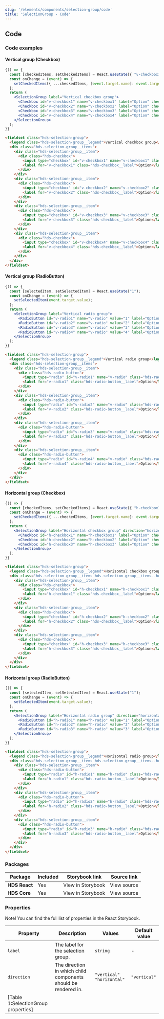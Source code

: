 ```yaml
---
slug: '/elements/components/selection-group/code'
title: 'SelectionGroup - Code'
---
```



## Code

### Code examples 

#### Vertical group (Checkbox)
<Playground>

```jsx
{() => {
  const [checkedItems, setCheckedItems] = React.useState({ "v-checkbox1": true, "v-checkbox2": true });
  const onChange = (event) => {
    setCheckedItems({ ...checkedItems, [event.target.name]: event.target.checked });
  };
  return (
    <SelectionGroup label="Vertical checkbox group">
      <Checkbox id="v-checkbox1" name="v-checkbox1" label="Option" checked={checkedItems["v-checkbox1"]} onChange={onChange} />
      <Checkbox id="v-checkbox2" name="v-checkbox2" label="Option" checked={checkedItems["v-checkbox2"]} onChange={onChange} />
      <Checkbox id="v-checkbox3" name="v-checkbox3" label="Option" checked={checkedItems["v-checkbox3"]} onChange={onChange} />
      <Checkbox id="v-checkbox4" name="v-checkbox4" label="Option" checked={checkedItems["v-checkbox4"]} onChange={onChange} />
    </SelectionGroup>
  );
}}
```

```html
<fieldset class="hds-selection-group">
  <legend class="hds-selection-group__legend">Vertical checkbox group</legend>
  <div class="hds-selection-group__items">
    <div class="hds-selection-group__item">
      <div class="hds-checkbox">
        <input type="checkbox" id="v-checkbox1" name="v-checkbox1" class="hds-checkbox__input" value="foo" checked />
        <label for="v-checkbox1" class="hds-checkbox__label">Option</label>
      </div>
    </div>
    <div class="hds-selection-group__item">
      <div class="hds-checkbox">
        <input type="checkbox" id="v-checkbox2" name="v-checkbox2" class="hds-checkbox__input" value="bar" checked/>
        <label for="v-checkbox2" class="hds-checkbox__label">Option</label>
      </div>
    </div>
    <div class="hds-selection-group__item">
      <div class="hds-checkbox">
        <input type="checkbox" id="v-checkbox3" name="v-checkbox3" class="hds-checkbox__input" value="baz" />
        <label for="v-checkbox3" class="hds-checkbox__label">Option</label>
      </div>
    </div>
    <div class="hds-selection-group__item">
      <div class="hds-checkbox">
        <input type="checkbox" id="v-checkbox4" name="v-checkbox4" class="hds-checkbox__input" value="qux" />
        <label for="v-checkbox4" class="hds-checkbox__label">Option</label>
      </div>
    </div>
  </div>
</fieldset>
```

</Playground>

#### Vertical group (RadioButton)
<Playground>


```jsx
{() => {
  const [selectedItem, setSelectedItem] = React.useState("1");
  const onChange = (event) => {
    setSelectedItem(event.target.value);
  };
  return (
    <SelectionGroup label="Vertical radio group">
      <RadioButton id="v-radio1" name="v-radio" value="1" label="Option" checked={selectedItem === "1"} onChange={onChange} />
      <RadioButton id="v-radio2" name="v-radio" value="2" label="Option" checked={selectedItem === "2"} onChange={onChange} />
      <RadioButton id="v-radio3" name="v-radio" value="3" label="Option" checked={selectedItem === "3"} onChange={onChange} />
      <RadioButton id="v-radio4" name="v-radio" value="4" label="Option" checked={selectedItem === "4"} onChange={onChange} />
    </SelectionGroup>
  );
}}
```

```html
<fieldset class="hds-selection-group">
  <legend class="hds-selection-group__legend">Vertical radio group</legend>
  <div class="hds-selection-group__items">
    <div class="hds-selection-group__item">
      <div class="hds-radio-button">
        <input type="radio" id="v-radio1" name="v-radio" class="hds-radio-button__input" name="example" value="foo" checked />
        <label for="v-radio1" class="hds-radio-button__label">Option</label>
      </div>
    </div>
    <div class="hds-selection-group__item">
      <div class="hds-radio-button">
        <input type="radio" id="v-radio2" name="v-radio" class="hds-radio-button__input" name="example" value="bar" />
        <label for="v-radio2" class="hds-radio-button__label">Option</label>
      </div>
    </div>
    <div class="hds-selection-group__item">
      <div class="hds-radio-button">
        <input type="radio" id="v-radio3" name="v-radio" class="hds-radio-button__input" name="example" value="baz" />
        <label for="v-radio3" class="hds-radio-button__label">Option</label>
      </div>
    </div>
    <div class="hds-selection-group__item">
      <div class="hds-radio-button">
        <input type="radio" id="v-radio4" name="v-radio" class="hds-radio-button__input" name="example" value="qux" />
        <label for="v-radio4" class="hds-radio-button__label">Option</label>
      </div>
    </div>
  </div>
</fieldset>
```

</Playground>

#### Horizontal group (Checkbox)
<Playground>


```jsx
{() => {
  const [checkedItems, setCheckedItems] = React.useState({ "h-checkbox1": true, "h-checkbox2": true });
  const onChange = (event) => {
    setCheckedItems({ ...checkedItems, [event.target.name]: event.target.checked });
  };
  return (
    <SelectionGroup label="Horizontal checkbox group" direction="horizontal">
      <Checkbox id="h-checkbox1" name="h-checkbox1" label="Option" checked={checkedItems["h-checkbox1"]} onChange={onChange} />
      <Checkbox id="h-checkbox2" name="h-checkbox2" label="Option" checked={checkedItems["h-checkbox2"]} onChange={onChange} />
      <Checkbox id="h-checkbox3" name="h-checkbox3" label="Option" checked={checkedItems["h-checkbox3"]} onChange={onChange} />
    </SelectionGroup>
  );
}}
```

```html
<fieldset class="hds-selection-group">
  <legend class="hds-selection-group__legend">Horizontal checkbox group</legend>
  <div class="hds-selection-group__items hds-selection-group__items--horizontal">
    <div class="hds-selection-group__item">
      <div class="hds-checkbox">
        <input type="checkbox" id="h-checkbox1" name="h-checkbox1" class="hds-checkbox__input" value="foo" checked />
        <label for="h-checkbox1" class="hds-checkbox__label">Option</label>
      </div>
    </div>
    <div class="hds-selection-group__item">
      <div class="hds-checkbox">
        <input type="checkbox" id="h-checkbox2" name="h-checkbox2" class="hds-checkbox__input" value="bar" checked/>
        <label for="h-checkbox2" class="hds-checkbox__label">Option</label>
      </div>
    </div>
    <div class="hds-selection-group__item">
      <div class="hds-checkbox">
        <input type="checkbox" id="h-checkbox3" name="h-checkbox3" class="hds-checkbox__input" value="baz" />
        <label for="h-checkbox3" class="hds-checkbox__label">Option</label>
      </div>
    </div>
  </div>
</fieldset>
```

</Playground>

#### Horizontal group (RadioButton)
<Playground>


```jsx
{() => {
  const [selectedItem, setSelectedItem] = React.useState("1");
  const onChange = (event) => {
    setSelectedItem(event.target.value);
  };
  return (
    <SelectionGroup label="Horizontal radio group" direction="horizontal">
      <RadioButton id="h-radio1" name="h-radio" value="1" label="Option" checked={selectedItem === "1"} onChange={onChange} />
      <RadioButton id="h-radio2" name="h-radio" value="2" label="Option" checked={selectedItem === "2"} onChange={onChange} />
      <RadioButton id="h-radio3" name="h-radio" value="3" label="Option" checked={selectedItem === "3"} onChange={onChange} />
    </SelectionGroup>
  );
}}
```

```html
<fieldset class="hds-selection-group">
  <legend class="hds-selection-group__legend">Horizontal radio group</legend>
  <div class="hds-selection-group__items hds-selection-group__items--horizontal">
    <div class="hds-selection-group__item">
      <div class="hds-radio-button">
        <input type="radio" id="h-radio1" name="h-radio" class="hds-radio-button__input" name="example" value="foo" checked />
        <label for="h-radio1" class="hds-radio-button__label">Option</label>
      </div>
    </div>
    <div class="hds-selection-group__item">
      <div class="hds-radio-button">
        <input type="radio" id="h-radio2" name="h-radio" class="hds-radio-button__input" name="example" value="bar" />
        <label for="h-radio2" class="hds-radio-button__label">Option</label>
      </div>
    </div>
    <div class="hds-selection-group__item">
      <div class="hds-radio-button">
        <input type="radio" id="h-radio3" name="h-radio" class="hds-radio-button__input" name="example" value="baz" />
        <label for="h-radio3" class="hds-radio-button__label">Option</label>
      </div>
    </div>
  </div>
</fieldset>
```

</Playground>


### Packages
| Package           | Included                      | Storybook link                                                                                                                      | Source link   |
| ----------------- | ----------------------------- | ----------------------------------------------------------------------------------------------------------------------------------- | ------------- |
| **HDS React**     | <IconCheckCircleFill /> Yes   | <Link size="M" external href="/storybook/react/?path=/story/components-selectiongroup--default">View in Storybook</Link> | <Link size="M" external href="https://github.com/City-of-Helsinki/helsinki-design-system/tree/master/packages/react/src/components/selectionGroup">View source</Link> |
| **HDS Core**      | <IconCheckCircleFill /> Yes        | <Link size="M" external href="/storybook/core/?path=/story/components-selection-group--default">View in Storybook</Link> | <Link size="M" external href="https://github.com/City-of-Helsinki/helsinki-design-system/tree/master/packages/core/src/components/selection-group">View source</Link>  |

### Properties
Note! You can find the full list of properties in the <Link size="M" href="/storybook/react/?path=/docs/components-selectiongroup--default" external>React Storybook.</Link>

| Property    | Description                                                    | Values                      | Default value |
| ----------- | -------------------------------------------------------------- | --------------------------- | ------------- |
| `label`     | The label for the selection group.                             | `string`                    | -             |
| `direction` | The direction in which child components should be rendered in. | `"vertical"` `"horizontal"` | `"vertical"`  |
[Table 1:SelectionGroup properties]|

